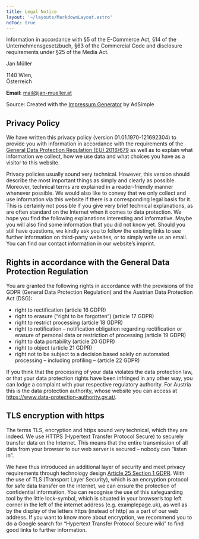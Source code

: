 ```yaml
---
title: Legal Notice
layout: '~/layouts/MarkdownLayout.astro'
noToc: true
---
```


Information in accordance with §5 of the E-Commerce Act, §14 of the Unternehmensgesetzbuch, §63 of the Commercial Code and disclosure requirements under §25 of the Media Act.

Jan Müller

1140 Wien,\
Österreich

**Email:** mail@jan-mueller.at

Source: Created with the [Impressum Generator](https://www.adsimple.at/impressum-generator/) by AdSimple

## Privacy Policy

We have written this privacy policy (version 01.01.1970-121692304) to provide you with information in accordance with the requirements of the [General Data Protection Regulation (EU) 2016/679](https://eur-lex.europa.eu/legal-content/EN/ALL/?uri=celex%3A32016R0679&amp%3Btid=%5Badsimpletextid]) as well as to explain what information we collect, how we use data and what choices you have as a visitor to this website.

Privacy policies usually sound very technical. However, this version should describe the most important things as simply and clearly as possible. Moreover, technical terms are explained in a reader-friendly manner whenever possible. We would also like to convey that we only collect and use information via this website if there is a corresponding legal basis for it. This is certainly not possible if you give very brief technical explanations, as are often standard on the Internet when it comes to data protection. We hope you find the following explanations interesting and informative. Maybe you will also find some information that you did not know yet.
Should you still have questions, we kindly ask you to follow the existing links to see further information on third-party websites, or to simply write us an email. You can find our contact information in our website’s imprint.

## Rights in accordance with the General Data Protection Regulation

You are granted the following rights in accordance with the provisions of the GDPR (General Data Protection Regulation) and the Austrian Data Protection Act (DSG):

- right to rectification (article 16 GDPR)
- right to erasure (“right to be forgotten“) (article 17 GDPR)
- right to restrict processing (article 18 GDPR)
- right to notification – notification obligation regarding rectification or erasure of personal data or restriction of processing (article 19 GDPR)
- right to data portability (article 20 GDPR)
- right to object (article 21 GDPR)
- right not to be subject to a decision based solely on automated processing – including profiling – (article 22 GDPR)

If you think that the processing of your data violates the data protection law, or that your data protection rights have been infringed in any other way, you can lodge a complaint with your respective regulatory authority. For Austria this is the data protection authority, whose website you can access at https://www.data-protection-authority.gv.at/.

## TLS encryption with https

The terms TLS, encryption and https sound very technical, which they are indeed. We use HTTPS (Hypertext Transfer Protocol Secure) to securely transfer data on the Internet.
This means that the entire transmission of all data from your browser to our web server is secured – nobody can “listen in”.

We have thus introduced an additional layer of security and meet privacy requirements through technology design [Article 25 Section 1 GDPR](https://eur-lex.europa.eu/legal-content/en/TXT/HTML/?uri=CELEX:32016R0679&from=EN&tid=121692304). With the use of TLS (Transport Layer Security), which is an encryption protocol for safe data transfer on the internet, we can ensure the protection of confidential information.
You can recognise the use of this safeguarding tool by the little lock-symbol, which is situated in your browser’s top left corner in the left of the internet address (e.g. examplepage.uk), as well as by the display of the letters https (instead of http) as a part of our web address.
If you want to know more about encryption, we recommend you to do a Google search for “Hypertext Transfer Protocol Secure wiki” to find good links to further information.
